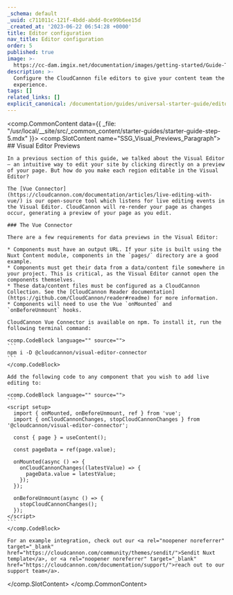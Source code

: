 ```yaml
---
_schema: default
_uuid: c711011c-121f-4bdd-abdd-0ce99b6ee15d
_created_at: '2023-06-22 06:54:28 +0000'
title: Editor configuration
nav_title: Editor configuration
order: 5
published: true
image: >-
  https://cc-dam.imgix.net/documentation/images/getting-started/Guide-Thumbnails/CloudCannon-Getting-Started-Thumbnail-Nuxt.png
description: >-
  Configure the CloudCannon file editors to give your content team the best
  experience.
tags: []
related_links: []
explicit_canonical: /documentation/guides/universal-starter-guide/editor-configuration/
---
```

<comp.CommonContent data={{ _file: "/usr/local/__site/src/_common_content/starter-guides/starter-guide-step-5.mdx" }}>
  <comp.SlotContent name="SSG_Visual_Previews_Paragraph">
    ## Visual Editor Previews

    In a previous section of this guide, we talked about the Visual Editor — an intuitive way to edit your site by clicking directly on a preview of your page. But how do you make each region editable in the Visual Editor?

    The [Vue Connector](https://cloudcannon.com/documentation/articles/live-editing-with-vue/) is our open-source tool which listens for live editing events in the Visual Editor. CloudCannon will re-render your page as changes occur, generating a preview of your page as you edit.

    ### The Vue Connector

    There are a few requirements for data previews in the Visual Editor:

    * Components must have an output URL. If your site is built using the Nuxt Content module, components in the `pages/` directory are a good example.
    * Components must get their data from a data/content file somewhere in your project. This is critical, as the Visual Editor cannot open the components themselves.
    * These data/content files must be configured as a CloudCannon Collection. See the [CloudCannon Reader documentation](https://github.com/CloudCannon/reader#readme) for more information.
    * Components will need to use the Vue `onMounted` and `onBeforeUnmount` hooks.

    CloudCannon Vue Connector is available on npm. To install it, run the following terminal command:

    <comp.CodeBlock language="" source="">
    ```
    npm i -D @cloudcannon/visual-editor-connector
    ```
    </comp.CodeBlock>

    Add the following code to any component that you wish to add live editing to:

    <comp.CodeBlock language="" source="">
    ```
    <script setup>
      import { onMounted, onBeforeUnmount, ref } from 'vue';
      import { onCloudCannonChanges, stopCloudCannonChanges } from '@cloudcannon/visual-editor-connector';

      const { page } = useContent();

      const pageData = ref(page.value);

      onMounted(async () => {
        onCloudCannonChanges((latestValue) => {
          pageData.value = latestValue;
        });
      });

      onBeforeUnmount(async () => {
        stopCloudCannonChanges();
      });
    </script>
    ```
    </comp.CodeBlock>

    For an example integration, check out our <a rel="noopener noreferrer" target="_blank" href="https://cloudcannon.com/community/themes/sendit/">Sendit Nuxt template</a>, or <a rel="noopener noreferrer" target="_blank" href="https://cloudcannon.com/documentation/support/">reach out to our support team</a>.
  </comp.SlotContent>
</comp.CommonContent>
